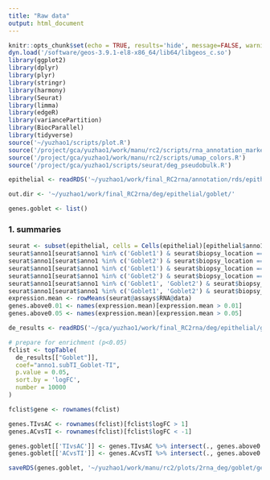 ```yaml
---
title: "Raw data"
output: html_document
---
```


```r
knitr::opts_chunk$set(echo = TRUE, results='hide', message=FALSE, warning=FALSE, fig.height = 7, fig.width = 7)
dyn.load('/software/geos-3.9.1-el8-x86_64/lib64/libgeos_c.so')
library(ggplot2)
library(dplyr)
library(plyr)
library(stringr)
library(harmony)
library(Seurat)
library(limma)
library(edgeR)
library(variancePartition)
library(BiocParallel)
library(tidyverse)
source('~/yuzhao1/scripts/plot.R')
source('/project/gca/yuzhao1/work/manu/rc2/scripts/rna_annotation_markers.R')
source('/project/gca/yuzhao1/work/manu/rc2/scripts/umap_colors.R')
source('/project/gca/yuzhao1/scripts/seurat/deg_pseudobulk.R')
```


```r
epithelial <- readRDS('~/yuzhao1/work/final_RC2rna/annotation/rds/epithelial3.rds')
```

```r
out.dir <- '~/yuzhao1/work/final_RC2rna/deg/epithelial/goblet/'
```

```r
genes.goblet <- list() 
```

### 1. summaries

```r
seurat <- subset(epithelial, cells = Cells(epithelial)[epithelial$anno1 %in% c('Goblet1', 'Goblet2')])
seurat$anno1[seurat$anno1 %in% c('Goblet1') & seurat$biopsy_location =='POU'] <- 'Goblet-POU1'
seurat$anno1[seurat$anno1 %in% c('Goblet2') & seurat$biopsy_location =='POU'] <- 'Goblet-POU2'
seurat$anno1[seurat$anno1 %in% c('Goblet1') & seurat$biopsy_location =='PP'] <- 'Goblet-PP'
seurat$anno1[seurat$anno1 %in% c('Goblet2') & seurat$biopsy_location =='PP'] <- 'Goblet-PP'
seurat$anno1[seurat$anno1 %in% c('Goblet1', 'Goblet2') & seurat$biopsy_location =='TI'] <- 'Goblet-TI'
seurat$anno1[seurat$anno1 %in% c('Goblet1', 'Goblet2') & seurat$biopsy_location =='AC'] <- 'Goblet-AC'
expression.mean <- rowMeans(seurat@assays$RNA@data)
genes.above0.01 <- names(expression.mean)[expression.mean > 0.01]
genes.above0.05 <- names(expression.mean)[expression.mean > 0.05]
```

```r
de_results <- readRDS('~/gca/yuzhao1/work/final_RC2rna/deg/epithelial/goblet/de_results_TIvsAC_bulk.rds')

# prepare for enrichment (p<0.05)
fclist <- topTable(
  de_results[["Goblet"]],
  coef="anno1.subTI_Goblet-TI",
  p.value = 0.05,
  sort.by = 'logFC',
  number = 10000
)

fclist$gene <- rownames(fclist)

genes.TIvsAC <- rownames(fclist)[fclist$logFC > 1]
genes.ACvsTI <- rownames(fclist)[fclist$logFC < -1]

genes.goblet[['TIvsAC']] <- genes.TIvsAC %>% intersect(., genes.above0.01) 
genes.goblet[['ACvsTI']] <- genes.ACvsTI %>% intersect(., genes.above0.01)

```

```r
saveRDS(genes.goblet, '~/yuzhao1/work/manu/rc2/plots/2rna_deg/goblet/genes_goblet.rds')
```











